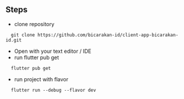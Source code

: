 ## Steps
- clone repository
```shel
  git clone https://github.com/bicarakan-id/client-app-bicarakan-id.git
```
- Open with your text editor / IDE
- run flutter pub get
```shel
  flutter pub get
```
- run project with flavor
```shel
  flutter run --debug --flavor dev
```
